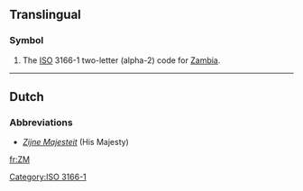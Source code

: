 ==Translingual==

===Symbol===
{{infl|mul|symbol}}

# The [[ISO]] 3166-1 two-letter (alpha-2) code for [[Zambia]].

[[Category:ISO 3166-1]]

----

==Dutch==

===Abbreviations===
{{infl|nl|abbreviation}}
* ''[[Zijne Majesteit]]'' (His Majesty)

[[fr:ZM]]
